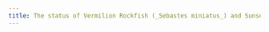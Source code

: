 ```yaml
---
title: The status of Vermilion Rockfish (_Sebastes miniatus_) and Sunset Rockfish (_Sebastes crocotulus_) in U.S. waters off the coast of California south of Point Conception in 2021
---
```


